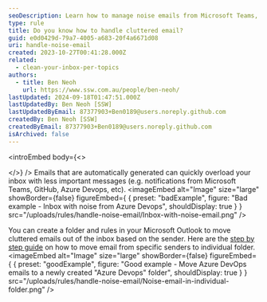 ```yaml
---
seoDescription: Learn how to manage noise emails from Microsoft Teams, GitHub, Azure Devops and more with simple rules in Outlook.
type: rule
title: Do you know how to handle cluttered email?
guid: e0d0429d-79a7-4005-a683-20f4a6671d08
uri: handle-noise-email
created: 2023-10-27T00:41:28.000Z
related:
  - clean-your-inbox-per-topics
authors:
  - title: Ben Neoh
    url: https://www.ssw.com.au/people/ben-neoh/
lastUpdated: 2024-09-18T01:47:51.000Z
lastUpdatedBy: Ben Neoh [SSW]
lastUpdatedByEmail: 87377903+Ben0189@users.noreply.github.com
createdBy: Ben Neoh [SSW]
createdByEmail: 87377903+Ben0189@users.noreply.github.com
isArchived: false
---
```


<introEmbed
  body={<>

  </>}
/>
Emails that are automatically generated can quickly overload your inbox with less important messages (e.g. notifications from Microsoft Teams, GitHub, Azure Devops, etc).
<imageEmbed
  alt="Image"
  size="large"
  showBorder={false}
  figureEmbed={ {
    preset: "badExample",
    figure: "Bad example - Inbox with noise from Azure Devops",
    shouldDisplay: true
  } }
  src="/uploads/rules/handle-noise-email/Inbox-with-noise-email.png"
/>

You can create a folder and rules in your Microsoft Outlook to move cluttered emails out of the inbox based on the sender. Here are the [step by step guide](https://support.microsoft.com/en-gb/office/always-move-messages-from-a-specific-sender-e28d03c0-077d-4366-a348-4536f0fc9008)  on how to move email from specific senders to individual folder.
<imageEmbed
  alt="Image"
  size="large"
  showBorder={false}
  figureEmbed={ {
    preset: "goodExample",
    figure: "Good example - Move Azure DevOps emails to a newly created \"Azure Devops\" folder",
    shouldDisplay: true
  } }
  src="/uploads/rules/handle-noise-email/Noise-email-in-individual-folder.png"
/>
